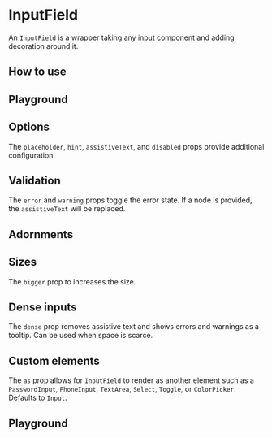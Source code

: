 
# InputField

An `InputField` is a wrapper taking [any input component](#custom-elements) and adding decoration around it.

## How to use

<Canvas withSource="open">
    <Story id="components-inputfield--basic" />
</Canvas>

## Playground

<Story id="components-inputfield--sandbox" />

## Options

The `placeholder`, `hint`, `assistiveText`, and `disabled` props provide additional configuration.

<Canvas>
    <Story id="components-inputfield--intermediate" />
</Canvas>

## Validation

The `error` and `warning` props toggle the error state. If a node is provided, the `assistiveText` will be replaced.

<Canvas>
    <Story id="components-inputfield--validation" />
</Canvas>

## Adornments

<Canvas>
    <Story id="components-inputfield--adornments" />
</Canvas>

## Sizes

The `bigger` prop to increases the size.

<Canvas>
    <Story id="components-inputfield--sizes" />
</Canvas>

## Dense inputs

The `dense` prop removes assistive text and shows errors and warnings as a tooltip. Can be used when space is scarce.

<Canvas>
    <Story id="components-inputfield--dense" />
</Canvas>

## Custom elements

The `as` prop allows for `InputField` to render as another element such as a `PasswordInput`, `PhoneInput`, `TextArea`, `Select`, `Toggle`, or `ColorPicker`. Defaults to `Input`.

<Canvas>
    <Story id="components-inputfield--custom-elements" />
</Canvas>

## Playground

<Primary />

<ArgTypes story={PRIMARY_STORY} />
